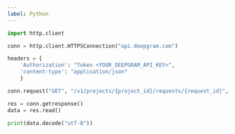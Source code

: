 ---
label: Python
---

```py
import http.client

conn = http.client.HTTPSConnection("api.deepgram.com")

headers = {
    'Authorization': "Token <YOUR_DEEPGRAM_API_KEY>",
    'content-type': "application/json"
    }

conn.request("GET", "/v1/projects/{project_id}/requests/{request_id}", headers=headers)

res = conn.getresponse()
data = res.read()

print(data.decode("utf-8"))
```

